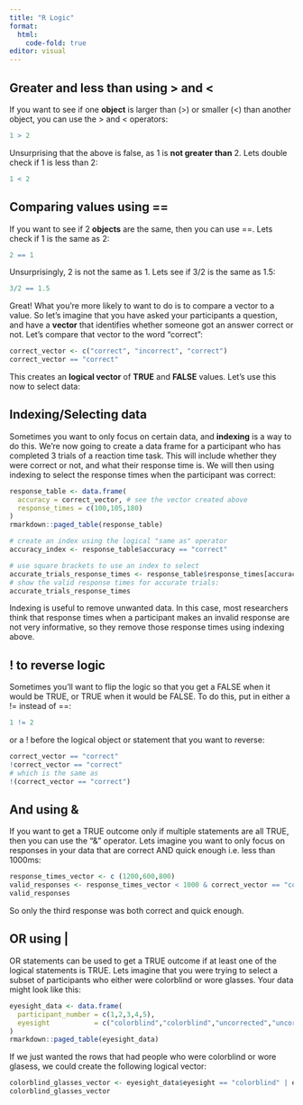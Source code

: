 ```yaml
---
title: "R Logic"
format: 
  html:
    code-fold: true
editor: visual
---
```


## Greater and less than using \> and \<

If you want to see if one **object** is larger than (\>) or smaller (\<) than another object, you can use the \> and \< operators:

```r
1 > 2
```

Unsurprising that the above is false, as 1 is **not greater than** 2. Lets double check if 1 is less than 2:

```r
1 < 2
```

## Comparing values using ==

If you want to see if 2 **objects** are the same, then you can use ==. Lets check if 1 is the same as 2:

```r
2 == 1
```

Unsurprisingly, 2 is not the same as 1. Lets see if 3/2 is the same as 1.5:

```r
3/2 == 1.5
```

Great! What you're more likely to want to do is to compare a vector to a value. So let's imagine that you have asked your participants a question, and have a **vector** that identifies whether someone got an answer correct or not. Let's compare that vector to the word "correct":

```r
correct_vector <- c("correct", "incorrect", "correct")
correct_vector == "correct"
```

This creates an **logical vector** of **TRUE** and **FALSE** values. Let's use this now to select data:

## Indexing/Selecting data

Sometimes you want to only focus on certain data, and **indexing** is a way to do this. We're now going to create a data frame for a participant who has completed 3 trials of a reaction time task. This will include whether they were correct or not, and what their response time is. We will then using indexing to select the response times when the participant was correct:

```r
response_table <- data.frame(
  accuracy = correct_vector, # see the vector created above
  response_times = c(100,105,180)
)
rmarkdown::paged_table(response_table)

# create an index using the logical "same as" operator
accuracy_index <- response_table$accuracy == "correct"

# use square brackets to use an index to select
accurate_trials_response_times <- response_table$response_times[accuracy_index]
# show the valid response times for accurate trials:
accurate_trials_response_times
```

Indexing is useful to remove unwanted data. In this case, most researchers think that response times when a participant makes an invalid response are not very informative, so they remove those response times using indexing above.

## ! to reverse logic

Sometimes you'll want to flip the logic so that you get a FALSE when it would be TRUE, or TRUE when it would be FALSE. To do this, put in either a != instead of ==:

```r
1 != 2
```

or a ! before the logical object or statement that you want to reverse:

```r
correct_vector == "correct"
!correct_vector == "correct" 
# which is the same as
!(correct_vector == "correct")
```

## And using &

If you want to get a TRUE outcome only if multiple statements are all TRUE, then you can use the "&" operator. Lets imagine you want to only focus on responses in your data that are correct AND quick enough i.e. less than 1000ms:

```r
response_times_vector <- c (1200,600,800)
valid_responses <- response_times_vector < 1000 & correct_vector == "correct"
valid_responses
```

So only the third response was both correct and quick enough.

## OR using \|

OR statements can be used to get a TRUE outcome if at least one of the logical statements is TRUE. Lets imagine that you were trying to select a subset of participants who either were colorblind or wore glasses. Your data might look like this:

```r
eyesight_data <- data.frame(
  participant_number = c(1,2,3,4,5),
  eyesight           = c("colorblind","colorblind","uncorrected","uncorrected","glasses")
)
rmarkdown::paged_table(eyesight_data)
```

If we just wanted the rows that had people who were colorblind or wore glasess, we could create the following logical vector:

```r
colorblind_glasses_vector <- eyesight_data$eyesight == "colorblind" | eyesight_data$eyesight == "glasses"
colorblind_glasses_vector
```

